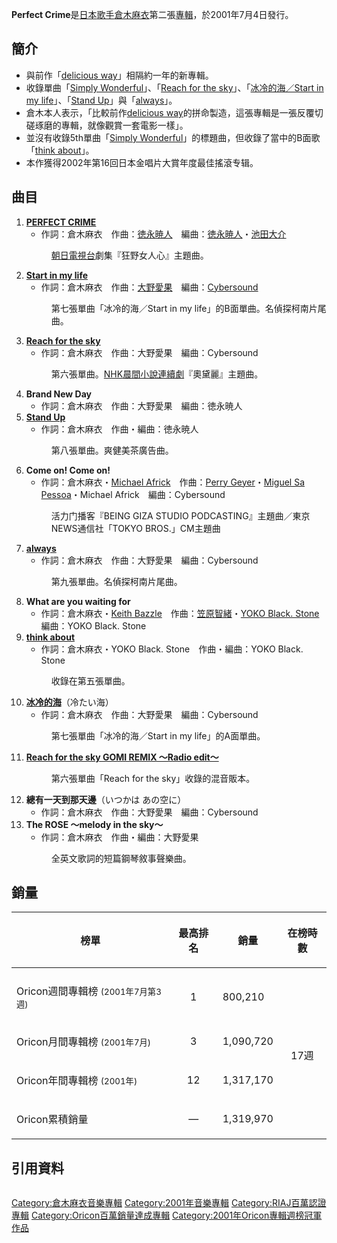 {{For|犯罪|完美犯罪}}
{{Infobox Album  <!-- See Wikipedia:WikiProject_Albums -->
| Name        = Perfect Crime
| Type        = 專輯
| Artist      = [[倉木麻衣|倉木麻衣]]
| Cover       = Perfect_Crime.jpg
| Released    = 2001年7月4日
| Recorded    = 2000年-2001年
| Genre       = [[J-Pop|J-Pop]], [[R&B|R&B]]
| Length      = 56分37秒
| Label       = [[GIZA_Studio|GIZA Studio]]
| Producer    = Kanonji
| Chart position = *週間最高順位1位（[[oricon|oricon]]）
*2001年度年間順位12位（oricon）
| Certification  = *百萬唱片（[[日本唱片協會|日本唱片協會]]）
| Last album  = [[delicious_way|delicious way]]<br />(2000)
| This album  = '''Perfect Crime'''<br />(2001)
| Next album  = [[FAIRY_TALE|FAIRY TALE]]<br />(2002)
| Misc        = {{Singles
  | Name           = Perfect Crime
  | Type           = studio
  | single 1       = [[Simply_Wonderful|Simply Wonderful]]
  | single 1 date  = 2000年9月27日
  | single 2       = [[Reach_for_the_sky|Reach for the sky]]
  | single 2 date  = 2000年11月8日
  | single 3       = [[冰冷的海／Start_in_my_life|冰冷的海／Start in my life]]
  | single 3 date  = 2001年2月7日
  | single 4       = [[Stand_Up|Stand Up]]
  | single 4 date  = 2001年4月18日
  | single 5       = [[always_(倉木麻衣單曲)|always]]
  | single 5 date  = 2001年6月6日
  }} 
}}

'''Perfect Crime'''是[[日本|日本]][[歌手|歌手]][[倉木麻衣|倉木麻衣]]第二張[[專輯|專輯]]，於2001年7月4日發行。

== 簡介 ==
*與前作「[[delicious_way|delicious way]]」相隔約一年的新專輯。
*收錄單曲「[[Simply_Wonderful|Simply Wonderful]]」、「[[Reach_for_the_sky|Reach for the sky]]」、「[[冰冷的海／Start_in_my_life|冰冷的海／Start in my life]]」、「[[Stand_Up|Stand Up]]」與「[[Always_(倉木麻衣單曲)|always]]」。
*倉木本人表示，「比較前作[[delicious_way|delicious way]]的拼命製造，這張專輯是一張反覆切磋琢磨的專輯，就像觀賞一套電影一樣」。
*並沒有收錄5th單曲「[[Simply_Wonderful|Simply Wonderful]]」的標題曲，但收錄了當中的B面歌「[[Simply_Wonderful|think about]]」。
*本作獲得2002年第16回日本金唱片大賞年度最佳搖滾专辑。

== 曲目 ==

#'''[[Can't_forget_your_love／PERFECT_CRIME_-Single_Edit-|PERFECT CRIME]]'''
#*作詞：倉木麻衣　作曲：[[徳永暁人|徳永暁人]]　編曲：[[徳永暁人|徳永暁人]]・[[池田大介|池田大介]]
#:[[朝日電視台|朝日電視台]]劇集『狂野女人心』主題曲。
#'''[[冰冷的海／Start_in_my_life|Start in my life]]'''
#*作詞：倉木麻衣　作曲：[[大野愛果|大野愛果]]　編曲：[[Cybersound|Cybersound]]
#:第七張單曲「冰冷的海／Start in my life」的B面單曲。名偵探柯南片尾曲。
#'''[[Reach_for_the_sky|Reach for the sky]]'''
#*作詞：倉木麻衣　作曲：大野愛果　編曲：Cybersound
#:第六張單曲。[[NHK|NHK]][[晨間小說連續劇|晨間小說連續劇]]『奧黛麗』主題曲。
#'''Brand New Day'''
#*作詞：倉木麻衣　作曲：大野愛果　編曲：徳永暁人
#'''[[Stand_Up|Stand Up]]'''
#*作詞：倉木麻衣　作曲・編曲：徳永暁人
#:第八張單曲。爽健美茶廣告曲。
#'''Come on! Come on!'''
#*作詞：倉木麻衣・[[Michael_Africk|Michael Africk]]　作曲：[[Perry_Geyer|Perry Geyer]]・[[Miguel_Sa_Pessoa|Miguel Sa Pessoa]]・Michael Africk　編曲：Cybersound
#:活力门播客『BEING GIZA STUDIO PODCASTING』主題曲／東京NEWS通信社「TOKYO BROS.」CM主題曲　 
#'''[[always_(倉木麻衣單曲)|always]]'''
#*作詞：倉木麻衣　作曲：大野愛果　編曲：Cybersound
#:第九張單曲。名偵探柯南片尾曲。
#'''What are you waiting for'''
#*作詞：倉木麻衣・[[Keith_Bazzle|Keith Bazzle]]　作曲：[[笠原智緒|笠原智緒]]・[[YOKO_Black._Stone|YOKO Black. Stone]]　編曲：YOKO Black. Stone
#'''[[Simply_Wonderful|think about]]'''
#*作詞：倉木麻衣・YOKO Black. Stone　作曲・編曲：YOKO Black. Stone
#:收錄在第五張單曲。
#'''[[冰冷的海／Start_in_my_life|冰冷的海]]'''（冷たい海）
#*作詞：倉木麻衣　作曲：大野愛果　編曲：Cybersound
#:第七張單曲「冰冷的海／Start in my life」的A面單曲。
#'''[[Reach_for_the_sky|Reach for the sky GOMI REMIX ～Radio edit～]]'''
#:第六張單曲「Reach for the sky」收錄的混音販本。
#'''總有一天到那天邊'''（いつかは あの空に）
#*作詞：倉木麻衣　作曲：大野愛果　編曲：Cybersound
#'''The ROSE ～melody in the sky～'''
#*作詞：倉木麻衣　作曲・編曲：大野愛果
#:全英文歌詞的短篇鋼琴敘事聲樂曲。

== 銷量 ==
{| class="wikitable" width="500px" style="font-size:small;"
!榜單
!最高排名
!銷量
!在榜時數
|-
|-
|Oricon週間專輯榜 <small>(2001年7月第3週)</small>
|align="center"|1
|800,210
|rowspan="4" align="center"|17週
|-
|Oricon月間專輯榜 <small>(2001年7月)</small>
|align="center"|3
|1,090,720
|-
|Oricon年間專輯榜 <small>(2001年)</small>
|align="center"|12
|1,317,170
|-
|Oricon累積銷量
|align="center"|—
|1,319,970
|}

== 引用資料 ==
<div class="references-small" style="-moz-column-count:2; column-count:2;">
<references />
</div>

{{Kuraki Mai}}

[[Category:倉木麻衣音樂專輯|Category:倉木麻衣音樂專輯]]
[[Category:2001年音樂專輯|Category:2001年音樂專輯]]
[[Category:RIAJ百萬認證專輯|Category:RIAJ百萬認證專輯]]
[[Category:Oricon百萬銷量達成專輯|Category:Oricon百萬銷量達成專輯]]
[[Category:2001年Oricon專輯週榜冠軍作品|Category:2001年Oricon專輯週榜冠軍作品]]